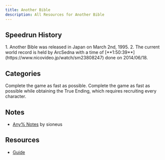 ```yaml
---
title: Another Bible
description: All Resources for Another Bible
---
```



<DocsHero 
    content="Another Bible is a spin-off of the Last Bible series. It is a very simple tactical RPG with little connection to the rest of the series."
    srcUrl={cover}
    alt="Another Bible Cover"
/>

<LinkCard title="Leaderboards" href="https://www.speedrun.com/ab" description="See all the submitted runs on Speedrun.com"/>

## Speedrun History

<Tabs>
<TabItem label="Any%">
<Steps> 
1. Another Bible was released in Japan on March 2nd, 1995.
2. The current world record is held by ArcSedna with a time of [**1:50:39**](https://www.nicovideo.jp/watch/sm23808247) done on 2014/06/18.
</Steps>
</TabItem>
</Tabs>

## Categories
<CardGrid>
    <Card title="Any%">Complete the game as fast as possible.</Card>
    <Card title="True Ending">Complete the game as fast as possible while obtaining the True Ending, which requires recruiting every character.</Card>
</CardGrid>

## Notes
- [Any% Notes](https://sioneus.me/notes/ab) by sioneus

## Resources
- [Guide](http://mugi.parfe.jp/ab/abtop.html)